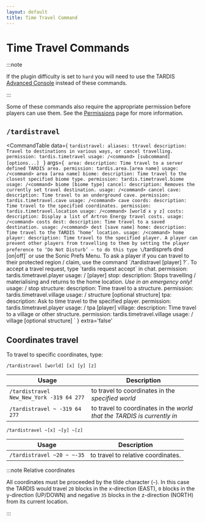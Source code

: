 ```yaml
---
layout: default
title: Time Travel Command
---
```



# Time Travel Commands

:::note

If the plugin difficulty is set to `hard` you will need to use the
TARDIS [Advanced Console](advanced-console) instead of these commands.

:::

Some of these commands also require the appropriate permission before players can use them. See
the [Permissions](permissions#ttperms) page for more information.

## `/tardistravel`

<CommandTable data={
`tardistravel:
    aliases: ttravel
    description: Travel to destinations in various ways, or cancel travelling.
    permission: tardis.timetravel
    usage: /<command> [subcommand] [options...]
    `
}
args={
    `
    area:
      description: Time travel to a server defined TARDIS area.
      permission: tardis.area.[area name]
      usage: /<command> area [area name]
    biome:
      description: Time travel to the closest specified biome type.
      permission: tardis.timetravel.biome
      usage: /<command> biome [biome type]
    cancel:
      description: Removes the currently set travel destination.
      usage: /<command> cancel
    cave:
      description: Time travel to an underground cave.
      permission: tardis.timetravel.cave
      usage: /<command> cave
    coords:
      description: Time travel to the specified coordinates.
      permission: tardis.timetravel.location
      usage: /<command> [world x y z]
    costs:
      description: Display a list of Artron Energy travel costs.
      usage: /<command> costs
    dest:
      description: Time travel to a saved destination.
      usage: /<command> dest [save name]
    home:
      description: Time travel to the TARDIS ‘home’ location.
      usage: /<command> home
    player:
      description: Time travel to the specified player. A player can prevent other players from travelling to them by setting the player preference to ‘Do Not Disturb’ — to do this type \`/tardisprefs dnd [on|off]\` or use the Sonic Prefs Menu. To ask a player if you can travel to their protected region / claim, use the command \`/tardistravel [player] ?\`. To accept a travel request, type \`tardis request accept\` in chat.
      permission: tardis.timetravel.player
      usage: /<command> [player]
    stop:
      description: Stops travelling / materialising and returns to the home location. _Use in an emergency only!_
      usage: /<command> stop
    structure:
      description: Time travel to a structure.
      permission: tardis.timetravel.village
      usage: /<command> structure [optional structure]
    tpa:
      description: Ask to time travel to the specified player.
      permission: tardis.timetravel.player
      usage: /<command> tpa [player]
    village:
      description: Time travel to a village or other structure.
      permission: tardis.timetravel.village
      usage: /<command> village [optional structure]
    `
}
extra='false'
>
</CommandTable>

## Coordinates travel

To travel to specific coordinates, type:

```
/tardistravel [world] [x] [y] [z]
```

| Usage                                    | Description                                                             |
|------------------------------------------|-------------------------------------------------------------------------|
| `/tardistravel New_New_York -319 64 277` | to travel to coordinates in the _specified world_                       |
| `/tardistravel ~ -319 64 277`            | to travel to coordinates in the _world that the TARDIS is currently in_ |

```
/tardistravel ~[x] ~[y] ~[z]
```

| Usage                      | Description                        |
|----------------------------|------------------------------------|
| `/tardistravel ~20 ~ ~-35` | to travel to relative coordinates. |

:::note Relative coordinates

All coordinates must be proceeded by the
tilde character (`~`). In this case the TARDIS would travel `20` blocks in the x-direction (EAST), `0` blocks in the
y-direction (UP/DOWN) and negative `35` blocks in the z-direction (NORTH) from its current location.

:::
